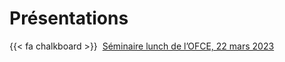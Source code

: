 # Présentations {.unnumbered} 

{{< fa chalkboard >}}  [Séminaire lunch de l'OFCE, 22 mars 2023](MEAPS_p2203_fr.html)
